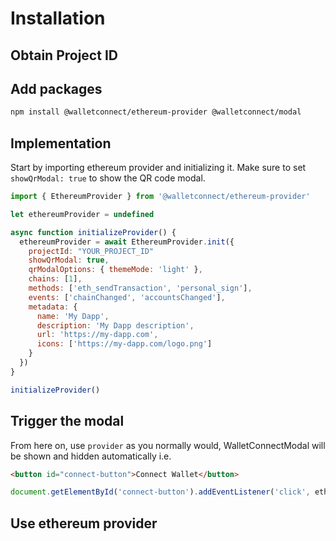
# Installation

<AboutEthereumProviderPartial />

## Obtain Project ID

<ObtainProjectIdPartial />

## Add packages

```bash npm2yarn
npm install @walletconnect/ethereum-provider @walletconnect/modal
```

## Implementation

Start by importing ethereum provider and initializing it. Make sure to set `showQrModal: true` to show the QR code modal.

```js
import { EthereumProvider } from '@walletconnect/ethereum-provider'

let ethereumProvider = undefined

async function initializeProvider() {
  ethereumProvider = await EthereumProvider.init({
    projectId: "YOUR_PROJECT_ID"
    showQrModal: true,
    qrModalOptions: { themeMode: 'light' },
    chains: [1],
    methods: ['eth_sendTransaction', 'personal_sign'],
    events: ['chainChanged', 'accountsChanged'],
    metadata: {
      name: 'My Dapp',
      description: 'My Dapp description',
      url: 'https://my-dapp.com',
      icons: ['https://my-dapp.com/logo.png']
    }
  })
}

initializeProvider()
```

## Trigger the modal

From here on, use `provider` as you normally would, WalletConnectModal will be shown and hidden automatically i.e.

```html
<button id="connect-button">Connect Wallet</button>
```

```js
document.getElementById('connect-button').addEventListener('click', ethereumProvider?.connect)
```

## Use ethereum provider

<DocsEthereumProviderPartial />
